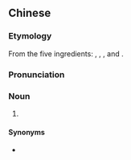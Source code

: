 ==Chinese==
{{zh-forms}}
{{wikipedia|lang=zh}}

===Etymology===
From the five ingredients: {{zh-l|鐘乳石|stalactite}}, {{zh-l|紫石英|fluorite}}, {{zh-l|白石英|white quartz}}, {{zh-l|硫磺|sulfur}} and {{zh-l|赤石脂|halloysite}}.

===Pronunciation===
{{zh-pron
|m=wǔshísǎn
|c=ng5 sek6 saan2
|cat=n
}}

===Noun===
{{zh-noun}}

# {{w|five-mineral powder}} {{gloss|a poisonous [[psychoactive]] drug popular in ancient China}}

====Synonyms====
* {{zh-l|寒食散}}

{{zh-cat|Drugs}}
